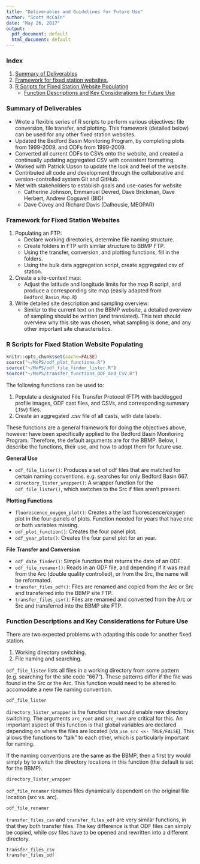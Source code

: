 ```yaml
---
title: "Deliverables and Guidelines for Future Use"
author: "Scott McCain"
date: "May 26, 2017"
output:
  pdf_document: default
  html_document: default
---
```


### Index

1) [Summary of Deliverables](#summary-of-deliverables)
2) [Framework for fixed station websites.](#framework-for-fixed-station-websites)
3) [R Scripts for Fixed Station Website Populating](#r-scripts-for-fixed-station-website-populating)
    + [Function Descriptions and Key Considerations for Future Use](#function-descriptions-and-key-considerations-for-future-use)

### Summary of Deliverables

-	Wrote a flexible series of R scripts to perform various objectives: file conversion, file transfer, and plotting. This framework (detailed below) can be used for any other fixed station websites.
-	Updated the Bedford Basin Monitoring Program, by completing plots from 1999-2009, and ODFs from 1999-2009.
-	Converted all current ODFs to CSVs onto the website, and created a continually updating aggregated CSV with consistent formatting.
-	Worked with Patrick Upson to update the look and feel of the website.
-	Contributed all code and development through the collaborative and version-controlled system Git and GitHub.
-	Met with stakeholders to establish goals and use-cases for website
    +	Catherine Johnson, Emmanuel Devred, Dave Brickman, Dave Herbert, Andrew Cogswell (BIO)
    +	Dave Covey and Richard Davis (Dalhousie, MEOPAR)

### Framework for Fixed Station Websites

1)	Populating an FTP:
    +	Declare working directories, determine file naming structure.
    +	Create folders in FTP with similar structure to BBMP FTP.
    +	Using the transfer, conversion, and plotting functions, fill in the folders.
    +	Using the bulk data aggregation script, create aggregated csv of station.
2) Create a site-context map:
    +	Adjust the latitude and longitude limits for the map R script, and produce a corresponding site map (easily adapted from `Bedford_Basin_Map.R`)
3)	Write detailed site description and sampling overview:
    +	Similar to the current text on the BBMP website, a detailed overview of sampling should be written (and translated). This text should overview why this site was chosen, what sampling is done, and any other important site characteristics. 


### R Scripts for Fixed Station Website Populating

```r
knitr::opts_chunk$set(cache=FALSE)
source("~/MoPS/odf_plot_functions.R")
source("~/MoPS/odf_file_finder_lister.R")
source("~/MoPS/transfer_functions_ODF_and_CSV.R")
```

The following functions can be used to: 

  1) Populate a designated File Transfer Protocol (FTP) with backlogged profile images, ODF cast files, and CSVs, and corresponding summary (.tsv) files.
  2) Create an aggregated .csv file of all casts, with date labels.

These functions are a general framework for doing the objectives above, however have been specifically applied to the Bedford Basin Monitoring Program. Therefore, the default arguments are for the BBMP. Below, I describe the functions, their use, and how to adopt them for future use.

__General Use__  

* `odf_file_lister()`: Produces a set of odf files that are matched for certain naming conventions. e.g. searches for only Bedford Basin 667.  
* `directory_lister_wrapper()`: A wrapper function for the `odf_file_lister()`, which switches to the Src if files aren't present.  

__Plotting Functions__  

* `fluorescence_oxygen_plot()`: Creates a the last fluorescence/oxygen plot in the four-panels of plots. Function needed for years that have one or both variables missing.  
* `odf_plot_function()`: Creates the four panel plot.  
* `odf_year_plots()`: Creates the four panel plot for an year.  

__File Transfer and Conversion__    

* `odf_date_finder()`: Simple function that returns the date of an ODF.
* `odf_file_renamer()`: Reads in an ODF file, and depending if it was read from the Arc (double quality controlled), or from the Src, the name will be reformated.  
* `transfer_files_odf()`: Files are renamed and copied from the Arc or Src and transferred into the BBMP site FTP.  
* `transfer_files_csv()`: Files are renamed and converted from the Arc or Src and transferred into the BBMP site FTP.

### Function Descriptions and Key Considerations for Future Use

There are two expected problems with adapting this code for another fixed station.

1) Working directory switching.
2) File naming and searching.

`odf_file_lister` lists all files in a working directory from some pattern (e.g. searching for the site code "667"). These patterns differ if the file was found in the Src or the Arc. This function would need to be altered to accomodate a new file naming convention.

```r
odf_file_lister
```

`directory_lister_wrapper` is the function that would enable new directory switching. The arguments `arc_root` and `src_root` are critical for this. An important aspect of this function is that global variables are declared depending on where the files are located (via `use_src <<- TRUE/FALSE`). This allows the functions to "talk" to each other, which is particularly important for naming.  

If the naming conventions are the same as the BBMP, then a first try would simply by to switch the directory locations in this function (the default is set for the BBMP).

```r
directory_lister_wrapper
```


`odf_file_renamer` renames files dynamically dependent on the original file location (src vs. arc).
```r
odf_file_renamer
```

`transfer_files_csv` and `transfer_files_odf` are very similar functions, in that they both transfer files. The key difference is that ODF files can simply be copied, while csv files have to be opened and rewritten into a different directory.

```r
transfer_files_csv
transfer_files_odf
```
